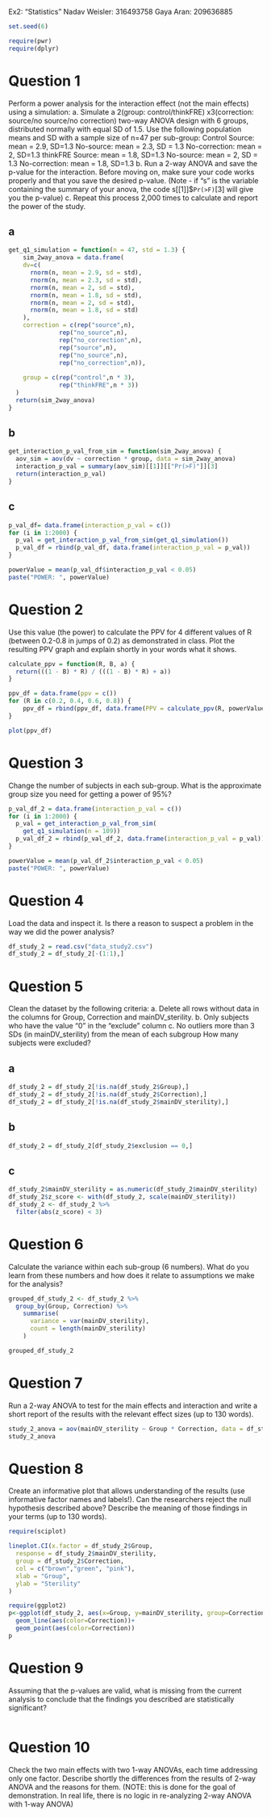 Ex2: "Statistics"
Nadav Weisler: 316493758
Gaya Aran: 209636885

```r
set.seed(6)
```

```r
require(pwr)
require(dplyr)
```


# Question 1

Perform a power analysis for the interaction effect (not the main effects) using
a simulation:
  a. Simulate a 2(group: control/thinkFRE) 
    x3(correction: source/no source/no correction) 
    two-way ANOVA design with 6 groups, distributed normally with equal
    SD of 1.5. Use the following population means and SD with a sample size
    of n=47 per sub-group:
      Control 
        Source: mean = 2.9, SD=1.3
        No-source: mean = 2.3, SD = 1.3
        No-correction: mean = 2, SD=1.3
      thinkFRE
        Source: mean = 1.8, SD=1.3
        No-source: mean = 2, SD = 1.3
        No-correction: mean = 1.8, SD=1.3
  b. Run a 2-way ANOVA and save the p-value for the interaction. Before moving
    on, make sure your code works properly and that you save the desired 
    p-value. (Note - if “s” is the variable containing the summary of your 
    anova, the code s[[1]]$`Pr(>F)`[3] will give you the p-value)
  c. Repeat this process 2,000 times to calculate and report the power of the 
  study.

## a

```r
get_q1_simulation = function(n = 47, std = 1.3) {
    sim_2way_anova = data.frame(
    dv=c(
      rnorm(n, mean = 2.9, sd = std),
      rnorm(n, mean = 2.3, sd = std),
      rnorm(n, mean = 2, sd = std),
      rnorm(n, mean = 1.8, sd = std),
      rnorm(n, mean = 2, sd = std),
      rnorm(n, mean = 1.8, sd = std)
    ),
    correction = c(rep("source",n),
              rep("no_source",n),
              rep("no_correction",n),
              rep("source",n),
              rep("no_source",n),
              rep("no_correction",n)),
    
    group = c(rep("control",n * 3),
              rep("thinkFRE",n * 3))
  )
  return(sim_2way_anova)
}

```

## b

```r
get_interaction_p_val_from_sim = function(sim_2way_anova) {
  aov_sim = aov(dv ~ correction * group, data = sim_2way_anova)
  interaction_p_val = summary(aov_sim)[[1]][["Pr(>F)"]][3]
  return(interaction_p_val)
}
```
## c

```r
p_val_df= data.frame(interaction_p_val = c())
for (i in 1:2000) {
  p_val = get_interaction_p_val_from_sim(get_q1_simulation())
  p_val_df = rbind(p_val_df, data.frame(interaction_p_val = p_val)) 
}

powerValue = mean(p_val_df$interaction_p_val < 0.05)
paste("POWER: ", powerValue)
```

# Question 2

Use this value (the power) to calculate the PPV for 4 different values 
of R (between 0.2-0.8 in jumps of 0.2) as demonstrated in class. Plot the
resulting PPV graph and explain shortly in your words what it shows.

```r
calculate_ppv = function(R, B, a) {
  return(((1 - B) * R) / (((1 - B) * R) + a))
}

ppv_df = data.frame(ppv = c())
for (R in c(0.2, 0.4, 0.6, 0.8)) {
    ppv_df = rbind(ppv_df, data.frame(PPV = calculate_ppv(R, powerValue, 0.05), R = R)) 
}

plot(ppv_df)
```

# Question 3

Change the number of subjects in each sub-group. What is the approximate 
group size you need for getting a power of 95%?

```r
p_val_df_2 = data.frame(interaction_p_val = c())
for (i in 1:2000) {
  p_val = get_interaction_p_val_from_sim(
    get_q1_simulation(n = 109))
  p_val_df_2 = rbind(p_val_df_2, data.frame(interaction_p_val = p_val)) 
}

powerValue = mean(p_val_df_2$interaction_p_val < 0.05)
paste("POWER: ", powerValue)
```

# Question 4

Load the data and inspect it. Is there a reason to suspect a problem in the 
way we did the power analysis?

```r

df_study_2 = read.csv("data_study2.csv")
df_study_2 = df_study_2[-(1:1),]

```

# Question 5

Clean the dataset by the following criteria:
  a.	Delete all rows without data in the columns for Group, 
      Correction and mainDV_sterility.
  b.	Only subjects who have the value “0” in the “exclude” column
  c.	No outliers more than 3 SDs (in mainDV_sterility) from the mean of each 
      subgroup
How many subjects were excluded?

## a

```r
df_study_2 = df_study_2[!is.na(df_study_2$Group),]
df_study_2 = df_study_2[!is.na(df_study_2$Correction),]
df_study_2 = df_study_2[!is.na(df_study_2$mainDV_sterility),]
```

## b

```r
df_study_2 = df_study_2[df_study_2$exclusion == 0,]
```

## c

```r
df_study_2$mainDV_sterility = as.numeric(df_study_2$mainDV_sterility)
df_study_2$z_score <- with(df_study_2, scale(mainDV_sterility))
df_study_2 <- df_study_2 %>% 
  filter(abs(z_score) < 3)
```

# Question 6

Calculate the variance within each sub-group (6 numbers). What do you learn from
these numbers and how does it relate to assumptions we make for the analysis?

```r
grouped_df_study_2 <- df_study_2 %>%
  group_by(Group, Correction) %>%
    summarise(
      variance = var(mainDV_sterility),
      count = length(mainDV_sterility)
    )

grouped_df_study_2
```

# Question 7

Run a 2-way ANOVA to test for the main effects and interaction and write a 
short report of the results with the relevant effect sizes (up to 130 words).

```r
study_2_anova = aov(mainDV_sterility ~ Group * Correction, data = df_study_2)
study_2_anova
```

# Question 8

Create an informative plot that allows understanding of the results (use 
informative factor names and labels!). Can the researchers reject the null 
hypothesis described above? Describe the meaning of those findings in your 
terms (up to 130 words).

```r
require(sciplot)

lineplot.CI(x.factor = df_study_2$Group,
  response = df_study_2$mainDV_sterility,
  group = df_study_2$Correction,
  col = c("brown","green", "pink"),
  xlab = "Group",
  ylab = "Sterility"
)
```
```r
require(ggplot2)
p<-ggplot(df_study_2, aes(x=Group, y=mainDV_sterility, group=Correction)) +
  geom_line(aes(color=Correction))+
  geom_point(aes(color=Correction))
p
```

# Question 9

Assuming that the p-values are valid, what is missing from the current analysis
to conclude that the findings you described are statistically significant?

```r

```

# Question 10

Check the two main effects with two 1-way ANOVAs, each time addressing only one
factor. Describe shortly the differences from the results of 2-way ANOVA and the
reasons for them. (NOTE: this is done for the goal of demonstration. In real
life, there is no logic in re-analyzing 2-way ANOVA with 1-way ANOVA) 

```r

```


